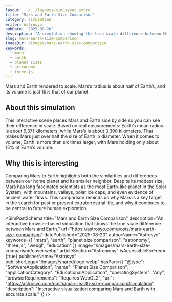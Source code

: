 ```yaml
---
layout: ../../layouts/simLayout.astro
title: "Mars and Earth Size Comparison"
category: simulation
writer: Astrosyo
pubDate: '2025-08-20'
description: "A simulation showing the true scale difference between Mars and Earth."
slug: mars-earth-size-comparison
imageDir: /images/mars-earth-size-comparison
keywords:
  - mars
  - earth
  - planet sizes
  - astronomy
  - three.js
---
```



<Comparison client:load pausedInitially={true} />

<figcaption class="sim-caption">
  Mars and Earth rendered to scale. Mars’s radius is about half of Earth’s, and its volume is just 15% that of our planet.
</figcaption>

<div class="sim-article">
  <h2 id="about-this-simulation">About this simulation</h2>
  <p>
    This interactive scene places Mars and Earth side by side so you can see their difference in scale.
    Based on real measurements: Earth’s mean radius is about 6,371 kilometers, while Mars’s is about 3,390 kilometers.
    That makes Mars just over half the size of Earth in diameter. When it comes to volume, Earth is more than six times larger,
    with Mars holding only about 15% of Earth’s volume.
  </p>

  <h2 id="why-it-matters">Why this is interesting</h2>
  <p>
    Comparing Mars to Earth highlights both the similarities and differences between our home planet and its smaller neighbor.
    Despite its modest size, Mars has long fascinated scientists as the most Earth-like planet in the Solar System,
    with mountains, valleys, polar ice caps, and even evidence of ancient water flows.
    This comparison reminds us why Mars is a key target in the search for past or present extraterrestrial life,
    and why it continues to be central to future human exploration.
  </p>
</div>

<SimPostSchema
  title="Mars and Earth Size Comparison"
  description="An interactive browser-based simulation that shows the true scale difference between Mars and Earth."
  url="https://astrosyo.com/posts/mars-earth-size-comparison"
  datePublished="2025-08-20"
  authorName="Astrosyo"
  keywords={[
    "mars",
    "earth",
    "planet size comparison",
    "astronomy",
    "three.js",
    "webgl",
    "education"
  ]}
  image="/images/mars-earth-size-comparison/cover.webp"
  articleSection="Astronomy"
  isAccessibleForFree={true}
  publisherName="Astrosyo"
  publisherLogo="/images/shared/logo.webp"
  hasPart={{
    "@type": "SoftwareApplication",
    "name": "Planet Size Comparison",
    "applicationCategory": "EducationalApplication",
    "operatingSystem": "Any",
    "browserRequirements": "Requires WebGL2",
    "url": "https://astrosyo.com/posts/mars-earth-size-comparison#simulation",
    "description": "Interactive visualization comparing Mars and Earth with accurate scale."
  }}
/>